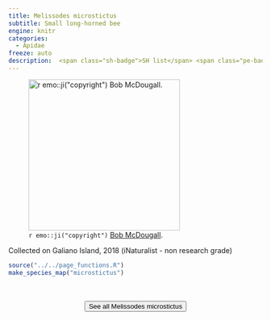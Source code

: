 ```yaml
---
title: Melissodes microstictus
subtitle: Small long-horned bee
engine: knitr
categories:
  - Apidae
freeze: auto
description:  <span class="sh-badge">SH list</span> <span class="pe-badge">PM Evidence</span> <span class="gali-badge">Galiano</span>
---
```

![`r emo::ji("copyright")` [Bob McDougall ](https://inaturalist.ca/photos/304920524/).](https://inaturalist-open-data.s3.amazonaws.com/photos/304920524/large.jpeg){height=300}

Collected on Galiano Island, 2018 (iNaturalist - non research grade)



```r
source("../../page_functions.R")
make_species_map("microstictus")
```
<br><br>
<center>


<a href="https://inaturalist.ca/observations?place_id=7085&subview=map&taxon_id=747170"><button type="button" class="btn btn-secondary">See all Melissodes microstictus <i class="fa-solid fa-arrow-up-right-from-square"></i> </button></a>
</center>
